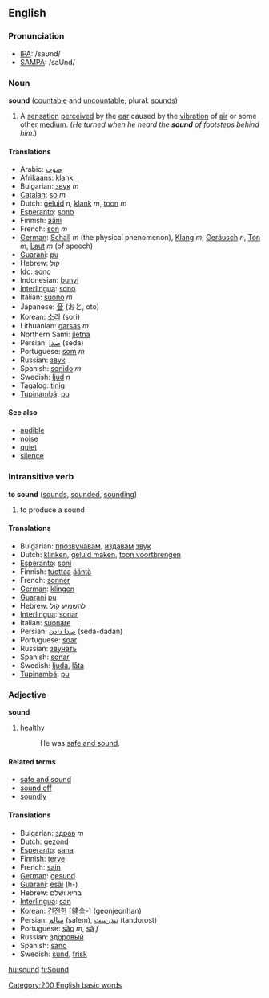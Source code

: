 ==English==

===Pronunciation===
*[[w:IPA|IPA]]: /saʊnd/
*[[w:SAMPA|SAMPA]]: /saUnd/

===Noun===
'''sound''' ([[countable]] and [[uncountable]]; plural: [[sounds]])

#A [[sensation]] [[perceived]] by the [[ear]] caused by the [[vibration]] of [[air]] or some other [[medium]]. (''He turned when he heard the '''sound''' of footsteps behind him.'')

====Translations====
*Arabic: [[صوت ]]
*Afrikaans: [[klank]]
*Bulgarian: [[звук]] ''m''
*[[Catalan]]: [[so]] ''m''
*Dutch: [[geluid]] ''n'', [[klank]] ''m'', [[toon]] ''m''
*[[Esperanto]]: [[sono]]
*Finnish: [[ääni]]
*French: [[son]] ''m''
*[[German]]: [[Schall]] ''m'' (the physical phenomenon), [[Klang]] ''m'', [[Geräusch]] ''n'', [[Ton]] ''m'', [[Laut]] ''m'' (of speech)
*[[Guarani]]: [[pu]]
*Hebrew: קול
*[[Ido]]: [[sono]]
*Indonesian: [[bunyi]]
*[[Interlingua]]: [[sono]]
*Italian: [[suono]] ''m''
*Japanese: [[音]] (おと, oto)
*Korean: [[소리]] (sori)
*Lithuanian: [[garsas]] ''m''
*Northern Sami: [[jietna]]
*Persian: [[صدا]] (seda)
*Portuguese: [[som]] ''m''
*Russian: [[звук]]
*Spanish: [[sonido]] ''m''
*Swedish: [[ljud]] ''n''
*Tagalog: [[tinig]]
*[[Tupinambá]]: [[pu]]

====See also====
*[[audible]]
*[[noise]]
*[[quiet]]
*[[silence]]

===Intransitive verb===
'''to sound''' ([[sounds]], [[sounded]], [[sounding]])

# to produce a sound

====Translations====
*Bulgarian: [[прозвучавам]], [[издавам]] [[звук]]
*Dutch: [[klinken]], [[geluid maken]], [[toon voortbrengen]]
*[[Esperanto]]: [[soni]]
*Finnish: [[tuottaa]] [[ääni|ääntä]]
*French: [[sonner]]
*[[German]]: [[klingen]]
*[[Guarani]] [[pu]]
*Hebrew: להשמיע קול
*[[Interlingua]]: [[sonar]]
*Italian: [[suonare]]
*Persian: [[صدا دادن]] (seda-dadan)
*Portuguese: [[soar]]
*Russian: [[звучать]]
*Spanish: [[sonar]]
*Swedish: [[ljuda]], [[låta]]
*[[Tupinambá]]: [[pu]]

===Adjective===
'''sound'''

# [[healthy]]
#: He was [[safe and sound]].

====Related terms====
*[[safe and sound]]
*[[sound off]]
*[[soundly]]

====Translations====
*Bulgarian: [[здрав]] ''m''
*Dutch: [[gezond]]
*[[Esperanto]]: [[sana]]
*Finnish: [[terve]]
*French: [[sain]]
*[[German]]: [[gesund]]
*[[Guarani]]: [[esãi]] (h-)
*Hebrew: בריא ושלם
*[[Interlingua]]: [[san]]
*Korean: [[건전한]] [健全-] (geonjeonhan)
*Persian: [[سالم]] (salem), [[تندرست]] (tandorost)
*Portuguese: [[são]] ''m'', [[sã]] ''f''
*Russian: [[здоровый]]
*Spanish: [[sano]]
*Swedish: [[sund]], [[frisk]]

[[Category:200 English basic words]]

[[hu:sound]]
[[fi:Sound]]
